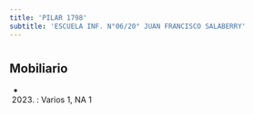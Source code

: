 ```yaml
---
title: 'PILAR 1798'
subtitle: 'ESCUELA INF. N°06/20° JUAN FRANCISCO SALABERRY'
---
```


#


## Mobiliario

*  (2023) : Varios 1, NA 1 



